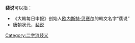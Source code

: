 '''裴说'''可以指：
*《大韩每日申报》创始人[[欧内斯特·贝赛尔|欧内斯特·贝赛尔]]的韩文名字“裴说”
*唐朝狀元，[[裴说_(唐朝)|裴说]]
{{disambig}}

[[Category:二字消歧义|Category:二字消歧义]]